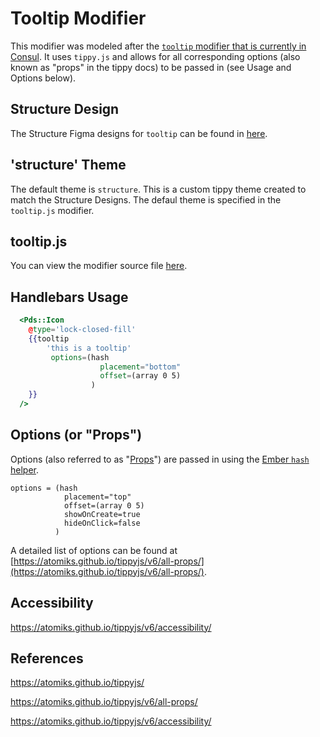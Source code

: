 
# Tooltip Modifier
This modifier was modeled after the [`tooltip` modifier that is currently in Consul](https://github.com/hashicorp/consul/blob/master/ui/packages/consul-ui/app/modifiers/tooltip.js).  It uses `tippy.js` and allows for all corresponding options (also known as "props" in the tippy docs) to be passed in (see Usage and Options below). 


## Structure Design
The Structure Figma designs for `tooltip` can be found in [here](https://www.figma.com/file/B7yd8loYS7nA2TiQcJ8UtV/Structure-1.9?node-id=1202%3A2236).

## 'structure' Theme
The default theme is `structure`.  This is a custom tippy theme created to match the Structure Designs.
The defaul theme is specified in the `tooltip.js` modifier.  

## tooltip.js
You can view the modifier source file [here](https://github.com/hashicorp/structure/tree/main/packages/pds-ember/addon/modifiers/tooltip.js).

## Handlebars Usage

```handlebars
  <Pds::Icon 
    @type='lock-closed-fill' 
    {{tooltip 
        'this is a tooltip' 
         options=(hash 
                    placement="bottom" 
                    offset=(array 0 5)
                  )
    }}
  />
```

## Options (or "Props")
Options (also referred to as "[Props](https://atomiks.github.io/tippyjs/v6/all-props/)") are passed in using the [Ember `hash` helper](https://api.emberjs.com/ember/3.26/classes/Ember.Templates.helpers/methods/hash?anchor=hash).  
```
options = (hash
            placement="top"
            offset=(array 0 5)
            showOnCreate=true
            hideOnClick=false
          )
```

A detailed list of options can be found at [https://atomiks.github.io/tippyjs/v6/all-props/](https://atomiks.github.io/tippyjs/v6/all-props/).

## Accessibility
https://atomiks.github.io/tippyjs/v6/accessibility/


## References
https://atomiks.github.io/tippyjs/

https://atomiks.github.io/tippyjs/v6/all-props/

https://atomiks.github.io/tippyjs/v6/accessibility/